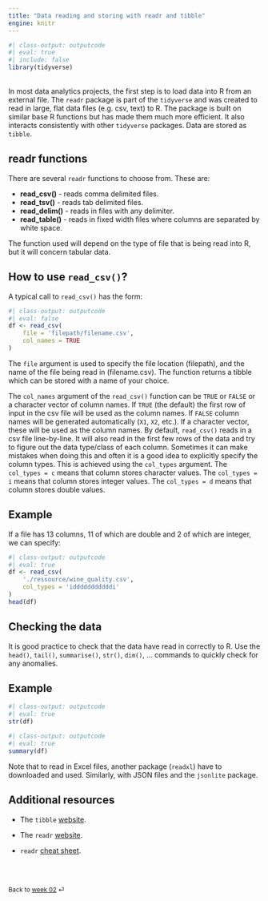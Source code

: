 ```yaml
---
title: "Data reading and storing with readr and tibble"
engine: knitr
---
```


```r
#| class-output: outputcode
#| eval: true
#| include: false
library(tidyverse)
```

<br>
In most data analytics projects, the first step is to load data into R from an external file.  The `readr` package is part of the `tidyverse` and was created to read in large, flat data files (e.g. csv, text) to R. The package is built on similar base R functions but has made them much more efficient. It also interacts consistently with other `tidyverse` packages. Data are stored as `tibble`.

## readr functions

There are several `readr` functions to choose from. These are:
    
* **read_csv()** - reads comma delimited files.
* **read_tsv()** - reads tab delimited files.
* **read_delim()** - reads in files with any delimiter.
* **read_table()** - reads in fixed width files where columns are separated by white space.

The function used will depend on the type of file that is being read into R, but it will concern tabular data.

## How to use `read_csv()`?

A typical call to `read_csv()` has the form:
```r
#| class-output: outputcode
#| eval: false
df <- read_csv(
    file = 'filepath/filename.csv',
    col_names = TRUE
)
```

The `file` argument is used to specify the file location (filepath), and the name of the file being read in (filename.csv). The function returns a tibble which can be stored with a name of your choice.

The `col_names` argument of the `read_csv()` function can be `TRUE` or `FALSE` or a character vector of column names. If `TRUE` (the default) the first row of input in the csv file will be used as the column names. If `FALSE` column names will be generated automatically (`X1`, `X2`, etc.). If a character vector, these will be used as the column names. By default, `read_csv()` reads in a csv file line-by-line. It will also read in the first few rows of the data and try to figure out the data type/class of each column. Sometimes it can make mistakes when doing this and often it is a good idea to explicitly specify the column types. This is achieved using the `col_types` argument. The `col_types = c` means that column stores character values. The `col_types = i` means that column stores integer values. The `col_types = d` means that column stores double values.


::: {.callout-note appearance="simple"}

## Example

If a file has 13 columns, 11 of which are double and 2 of which are integer, we can specify:
```r
#| class-output: outputcode
#| eval: true
df <- read_csv(
    './ressource/wine_quality.csv',
    col_types = 'idddddddddddi'
)
head(df)
```

:::

## Checking the data

It is good practice to check that the data have read in correctly to R. Use the `head()`, `tail()`, `summarise()`, `str()`, `dim()`, ... commands to quickly check for any anomalies.

::: {.callout-note appearance="simple"}

## Example

```r
#| class-output: outputcode
#| eval: true
str(df)
```

```r
#| class-output: outputcode
#| eval: true
summary(df)
```

:::

::: {.callout-note appearance="simple"}

Note that to read in Excel files, another package (`readxl`) have to downloaded and used. Similarly, with JSON files and the `jsonlite` package.

:::

## Additional resources

* The `tibble` [website](https://tibble.tidyverse.org).

* The `readr` [website](https://readr.tidyverse.org).

* `readr` [cheat sheet](https://raw.githubusercontent.com/rstudio/cheatsheets/main/data-import.pdf).

<br><br>

::: {style="font-size: 0.875em;"}
Back to [week 02](/weeks/week-2.qmd) ⏎
:::